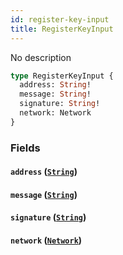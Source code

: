 ```yaml
---
id: register-key-input
title: RegisterKeyInput
---
```



No description


```graphql
type RegisterKeyInput {
  address: String!
  message: String!
  signature: String!
  network: Network
}
```


### Fields

#### `address` ([`String`](/docs/GraphQL/scalars/string))




#### `message` ([`String`](/docs/GraphQL/scalars/string))




#### `signature` ([`String`](/docs/GraphQL/scalars/string))




#### `network` ([`Network`](/docs/GraphQL/enums/network))






